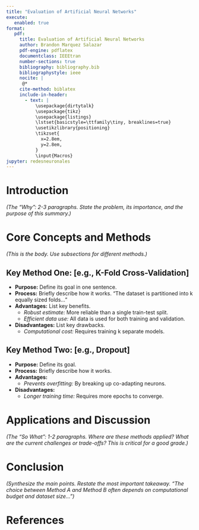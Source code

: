 ```yaml
---
title: "Evaluation of Artificial Neural Networks"
execute:
   enabled: true
format:
   pdf:
     title: Evaluation of Artificial Neural Networks
     author: Brandon Marquez Salazar
     pdf-engine: pdflatex
     documentclass: IEEEtran
     number-sections: true
     bibliography: bibliography.bib
     bibliographystyle: ieee
     nocite: |
      @*
     cite-method: biblatex
     include-in-header:
       - text: |
           \usepackage{dirtytalk}
           \usepackage{tikz}
           \usepackage{listings}
           \lstset{basicstyle=\ttfamily\tiny, breaklines=true}
           \usetikzlibrary{positioning}
           \tikzset{
             x=2.8em,
             y=2.8em,
           }
           \input{Macros}
jupyter: redesneuronales
---
```


# Introduction

*(The "Why": 2-3 paragraphs. State the problem, its importance, and the purpose of this summary.)*

# Core Concepts and Methods

*(This is the body. Use subsections for different methods.)*

## Key Method One: [e.g., K-Fold Cross-Validation]

*   **Purpose:** Define its goal in one sentence.
*   **Process:** Briefly describe how it works. "The dataset is partitioned into k equally sized folds..."
*   **Advantages:** List key benefits.
    *   *Robust estimate:* More reliable than a single train-test split.
    *   *Efficient data use:* All data is used for both training and validation.
*   **Disadvantages:** List key drawbacks.
    *   *Computational cost:* Requires training k separate models.

## Key Method Two: [e.g., Dropout]

*   **Purpose:** Define its goal.
*   **Process:** Briefly describe how it works.
*   **Advantages:**
    *   *Prevents overfitting:* By breaking up co-adapting neurons.
*   **Disadvantages:**
    *   *Longer training time:* Requires more epochs to converge.

# Applications and Discussion

*(The "So What": 1-2 paragraphs. Where are these methods applied? What are the current challenges or trade-offs? This is critical for a good grade.)*

# Conclusion

*(Synthesize the main points. Restate the most important takeaway. "The choice between Method A and Method B often depends on computational budget and dataset size...")*

# References

